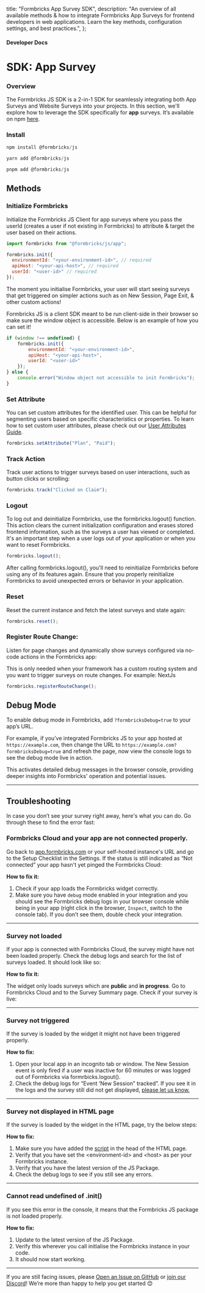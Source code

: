 

  title: "Formbricks App Survey SDK",
  description:
    "An overview of all available methods & how to integrate Formbricks App Surveys for frontend developers in web applications. Learn the key methods, configuration settings, and best practices.",
};

#### Developer Docs

# SDK: App Survey

### Overview

The Formbricks JS SDK is a 2-in-1 SDK for seamlessly integrating both App Surveys and Website Surveys into your projects. In this section, we'll explore how to leverage the SDK specifically for **app** surveys.  It’s available on npm [here](https://www.npmjs.com/package/@formbricks/js/).

### Install

<Col>
<CodeGroup title="npm">

```js {{ title: 'npm' }}
npm install @formbricks/js
```
```js {{ title: 'yarn' }}
yarn add @formbricks/js
```
```js {{ title: 'pnpm' }}
pnpm add @formbricks/js
```

</CodeGroup>
</Col>

## Methods

### Initialize Formbricks

Initialize the Formbricks JS Client for app surveys where you pass the userId (creates a user if not existing in Formbricks) to attribute & target the user based on their actions.

<Col>
<CodeGroup title="Initialize Formbricks">

```javascript
import formbricks from "@formbricks/js/app";

formbricks.init({
  environmentId: "<your-environment-id>", // required
  apiHost: "<your-api-host>", // required
  userId: "<user-id>" // required
});
```
</CodeGroup>
</Col>

The moment you initialise Formbricks, your user will start seeing surveys that get triggered on simpler actions such as on New Session, Page Exit, & other custom actions!

<Note>
Formbricks JS is a client SDK meant to be run client-side in their browser so make sure the window object is accessible. Below is an example of how you can set it!

<Col>
<CodeGroup>

```js
if (window !== undefined) {
    formbricks.init({
        environmentId: "<your-environment-id>",
        apiHost: "<your-api-host>", 
        userId: "<user-id>"
    });
} else {
    console.error("Window object not accessible to init Formbricks");
}
```
</CodeGroup>
</Col>

</Note>

### Set Attribute

You can set custom attributes for the identified user. This can be helpful for segmenting users based on specific characteristics or properties. To learn how to set custom user attributes, please check out our [User Attributes Guide](/app-surveys/attributes).

<Col>
<CodeGroup>

```js
formbricks.setAttribute("Plan", "Paid");
```
</CodeGroup>
</Col>

### Track Action

Track user actions to trigger surveys based on user interactions, such as button clicks or scrolling:

<Col>
<CodeGroup>

```js
formbricks.track("Clicked on Claim");
```
</CodeGroup>
</Col>


### Logout

To log out and deinitialize Formbricks, use the formbricks.logout() function. This action clears the current initialization configuration and erases stored frontend information, such as the surveys a user has viewed or completed. It's an important step when a user logs out of your application or when you want to reset Formbricks.

<Col>
<CodeGroup>

```js
formbricks.logout();
```
</CodeGroup>
</Col>

After calling formbricks.logout(), you'll need to reinitialize Formbricks before using any of its features again. Ensure that you properly reinitialize Formbricks to avoid unexpected errors or behavior in your application.

### Reset

Reset the current instance and fetch the latest surveys and state again:

<Col>
<CodeGroup>

```js
formbricks.reset();
```
</CodeGroup>
</Col>

### Register Route Change:

Listen for page changes and dynamically show surveys configured via no-code actions in the Formbricks app:

<Note> This is only needed when your framework has a custom routing system and you want to trigger surveys on route changes. For example: NextJs</Note>

<Col>
<CodeGroup>

```js
formbricks.registerRouteChange();
```
</CodeGroup>
</Col>

## Debug Mode

To enable debug mode in Formbricks, add `?formbricksDebug=true` to your app’s URL.

For example, if you’ve integrated Formbricks JS to your app hosted at `https://example.com`, then change the URL to `https://example.com?formbricksDebug=true` and refresh the page, now view the console logs to see the debug mode live in action.

This activates detailed debug messages in the browser console, providing deeper insights into Formbricks' operation and potential issues.

---

## Troubleshooting

In case you don’t see your survey right away, here's what you can do. Go through these to find the error fast:

### Formbricks Cloud and your app are not connected properly.

Go back to [app.formbricks.com](http://app.formbricks.com) or your self-hosted instance's URL and go to the Setup Checklist in the Settings. If the status is still indicated as “Not connected” your app hasn't yet pinged the Formbricks Cloud:

<MdxImage
  src={I1}
  alt="setup checklist ui of survey popup for in-app surveys"
  quality="100"
  className="max-w-full rounded-lg sm:max-w-3xl"
/>
**How to fix it:**

1. Check if your app loads the Formbricks widget correctly.
2. Make sure you have `debug` mode enabled in your integration and you should see the Formbricks debug logs in your browser console while being in your app (right click in the browser, `Inspect`, switch to the console tab). If you don’t see them, double check your integration.

---

### Survey not loaded

If your app is connected with Formbricks Cloud, the survey might have not been loaded properly. Check the debug logs and search for the list of surveys loaded. It should look like so:

<MdxImage
  src={I3}
  alt="survey logs for in-app survey pop up micro"
  quality="100"
  className="max-w-full rounded-lg sm:max-w-3xl"
/>

**How to fix it:**

The widget only loads surveys which are **public** and **in progress**. Go to Formbricks Cloud and to the Survey Summary page. Check if your survey is live:

<MdxImage
  src={I2}
  alt="ui of survey popup for in-app micro surveys"
  quality="100"
  className="max-w-full rounded-lg sm:max-w-3xl"
/>

---

### Survey not triggered

If the survey is loaded by the widget it might not have been triggered properly.

**How to fix:**

1. Open your local app in an incognito tab or window. The New Session event is only fired if a user was inactive for 60 minutes or was logged out of Formbricks via formrbicks.logout().
2. Check the debug logs for “Event ‘New Session” tracked”. If you see it in the logs and the survey still did not get displayed, [please let us know.](mailto:support@formbricks.com)

---

### Survey not displayed in HTML page

If the survey is loaded by the widget in the HTML page, try the below steps:

**How to fix:**

1. Make sure you have added the [script](/docs/getting-started/framework-guides#html) in the head of the HTML page.
2. Verify that you have set the \<environment-id\> and \<host\> as per your Formbricks instance.
3. Verify that you have the latest version of the JS Package.
4. Check the debug logs to see if you still see any errors.

---

### Cannot read undefined of .init()

If you see this error in the console, it means that the Formbricks JS package is not loaded properly.

**How to fix:**

1. Update to the latest version of the JS Package.
2. Verify this wherever you call initialise the Formbricks instance in your code.
3. It should now start working.

---

If you are still facing issues, please [Open an Issue on GitHub](https://github.com/formbricks/formbricks/issues) or [join our Discord](https://formbricks.com/discord)! We’re more than happy to help you get started 😊
